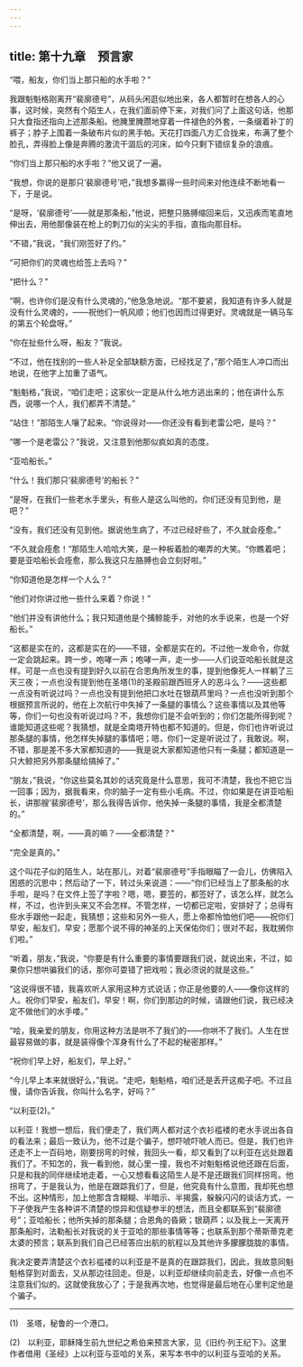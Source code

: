 ```yaml
---
---
---
```

title: 第十九章　预言家
---






“喂，船友，你们当上那只船的水手啦？”

我跟魁魁格刚离开“裴廓德号”，从码头闲逛似地出来，各人都暂时在想各人的心事，这时候，突然有个陌生人，在我们面前停下来，对我们问了上面这句话，他那只大食指还指向上述那条船。他腌里腌臜地穿着一件褪色的外套，一条缀着补丁的裤子；脖子上围着一条破布片似的黑手帕。天花打四面八方汇合拢来，布满了整个脸孔，弄得脸上像是奔腾的激流干涸后的河床，如今只剩下错综复杂的浪痕。

“你们当上那只船的水手啦？”他又说了一遍。

“我想，你说的是那只‘裴廓德号’吧，”我想多赢得一些时间来对他连续不断地看一下，于是说。

“是呀，‘裴廓德号’——就是那条船，”他说，把整只胳膊缩回来后，又迅疾而笔直地伸出去，用他那像装在枪上的刺刀似的尖尖的手指，直指向那目标。

“不错，”我说，“我们刚签好了约。”

“可把你们的灵魂也给签上去吗？”

“把什么？”

“啊，也许你们是没有什么灵魂的，”他急急地说。“那不要紧，我知道有许多人就是没有什么灵魂的，——祝他们一帆风顺；他们也因而过得更好。灵魂就是一辆马车的第五个轮盘呀。”

“你在扯些什么呀，船友？”我说。

“不过，他在找别的一些人补足全部缺额方面，已经找足了，”那个陌生人冲口而出地说，在他字上加重了语气。

“魁魁格，”我说，“咱们走吧；这家伙一定是从什么地方逃出来的；他在讲什么东西，说哪一个人，我们都弄不清楚。”

“站住！”那陌生人嚷了起来。“你说得对——你还没有看到老雷公吧，是吗？”

“哪一个是老雷公？”我说，又注意到他那似疯如真的态度。

“亚哈船长。”

“什么！我们那只‘裴廓德号’的船长？”

“是呀，在我们一些老水手里头，有些人是这么叫他的。你们还没有见到他，是吧？”

“没有，我们还没有见到他。据说他生病了，不过已经好些了，不久就会痊愈。”

“不久就会痊愈！”那陌生人哈哈大笑，是一种板着脸的嘲弄的大笑。“你瞧着吧；要是亚哈船长会痊愈，那么我这只左胳膊也会立刻好啦。”

“你知道他是怎样一个人么？”

“他们对你讲过他一些什么来着？你说！”

“他们并没有讲他什么；我只知道他是个捕鲸能手，对他的水手说来，也是一个好船长。”

“这都是实在的，这都是实在的——不错，全都是实在的。不过他一发命令，你就一定会跳起来。跨一步，咆哮一声；咆哮一声，走一步——人们说亚哈船长就是这样。可是一点也没有提到好久以前在合恩角所发生的事，提到他像死人一样躺了三天三夜；一点也没有提到他在圣塔(1)的圣殿前跟西班牙人的恶斗么？——这些都一点没有听说过吗？一点也没有提到他把口水吐在银葫芦里吗？一点也没听到那个根据预言所说的，他在上次航行中失掉了一条腿的事情么？这些事情以及其他等等，你们一句也没有听说过吗？不，我想你们是不会听到的；你们怎能所得到呢？谁能知道这些呢？我猜想，就是全南塔开特也都不知道的。但是，你们也许听说过那条腿的事情，他怎样失掉腿的事情吧；嗯，你们一定是听说过了，我敢说。啊，不错，那是差不多大家都知道的——我是说大家都知道他只有一条腿；都知道是一只大鲸把另外那条腿给搞掉了。”

“朋友，”我说，“你这些莫名其妙的话究竟是什么意思，我可不清楚，我也不把它当一回事；因为，据我看来，你的脑子一定有些小毛病。不过，你如果是在讲亚哈船长，讲那艘‘裴廓德号’，那么我得告诉你，他失掉一条腿的事情，我是全都清楚的。”

“全都清楚，啊，——真的嘛？——全都清楚？”

“完全是真的。”

这个叫花子似的陌生人，站在那儿，对着“裴廓德号”手指眼瞄了一会儿，仿佛陷入困惑的沉思中；然后动了一下，转过头来说道：——“你们已经当上了那条船的水手啦，是吗？在文件上签了字啦？嗯，嗯，要签的，都签好了，该怎么样，就怎么样，不过，也许到头来又不会怎样。不管怎样，一切都已定啦，安排好了；总得有些水手跟他一起走，我猜想；这些和另外一些人，愿上帝都怜恤他们吧——祝你们早安，船友们，早安；愿那个说不得的神圣的上天保佑你们；很对不起，我耽搁你们啦。”

“听着，朋友，”我说，“你要是有什么重要的事情要跟我们说，就说出来，不过，如果你只想哄骗我们的话，那你可耍错了把戏啦；我必须说的就是这些。”

“这说得很不错，我喜欢听人家用这种方式说话；你正是他要的人——像你这样的人。祝你们早安，船友们，早安！啊，你们到那边的时候，请跟他们说，我已经决定不做他们的水手喽。”

“哙，我亲爱的朋友，你用这种方法是哄不了我们的——你哄不了我们。人生在世最容易做的事，就是装得像个浑身有什么了不起的秘密那样。”

“祝你们早上好，船友们，早上好。”

“今儿早上本来就很好么，”我说。“走吧，魁魁格，咱们还是丢开这痴子吧。不过且慢，请你告诉我，你叫什么名字，好吗？”

“以利亚(2)。”

以利亚！我想一想后，我们便走了，我们两人都对这个衣衫褴褛的老水手说出各自的看法来；最后一致认为，他不过是个骗子，想吓唬吓唬人而已。但是，我们也许还走不上一百码地，刚要拐弯的时候，我回头一看，却又看到了以利亚在远处跟着我们了。不知怎的，我一看到他，就心里一撞，我也不对魁魁格说他还跟在后面，只是和我的同伴继续地走着，一心又想看看这陌生人是不是还跟我们同样拐弯。他拐弯了，于是我认为，他是在跟踪我们了，但是，他究竟有什么意图，我却死也想不出。这种情形，加上他那含含糊糊、半暗示、半揭露，躲躲闪闪的谈话方式，一下子使我产生各种讲不清楚的惊异和信疑参半的想法，而且全都联系到“裴廓德号”；亚哈船长；他所失掉的那条腿；合恩角的昏厥；银葫芦；以及我上一天离开那条船时，法勒船长对我说的关于亚哈的那些事情等等；也联系到那个蒂斯蒂克老太婆的预言；联系到我们自己已经答应出航的航程以及其他许多朦朦胧胧的事情。

我决定要弄清楚这个衣衫褴褛的以利亚是不是真的在跟踪我们，因此，我故意同魁魁格穿到对面去，又从那边往回走。但是，以利亚却继续向前走去，好像一点也不注意我们似的。这就使我放心了；于是我再次地，也觉得是最后地在心里判定他是个骗子。





* * *



(1)　圣塔，秘鲁的一个港口。

(2)　以利亚，耶稣降生前九世纪之希伯来预言大家，见《旧约·列王纪下》。这里作者借用《圣经》上以利亚与亚哈的关系，来写本书中的以利亚与亚哈的关系。